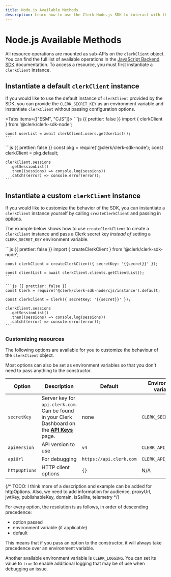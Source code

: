 ```yaml
---
title: Node.js Available Methods
description: Learn how to use the Clerk Node.js SDK to interact with the Clerk API.
---
```


# Node.js Available Methods

All resource operations are mounted as sub-APIs on the `clerkClient` object. You can find the full list of available operations in the [JavaScript Backend SDK](/docs/references/backend/overview) documentation. To access a resource, you must first instantiate a `clerkClient` instance.

## Instantiate a default `clerkClient` instance

If you would like to use the default instance of `clerkClient` provided by the SDK, you can provide the `CLERK_SECRET_KEY` as an environment variable and instantiate `clerkClient` without passing configuration options.

<Tabs items={["ESM", "CJS"]}>
  <Tab>
    ```js {{ prettier: false }}
    import { clerkClient } from '@clerk/clerk-sdk-node';

    const userList = await clerkClient.users.getUserList();
    ```
  </Tab>

  <Tab>
    ```js {{ prettier: false }}
    const pkg = require('@clerk/clerk-sdk-node');
    const clerkClient = pkg.default;

    clerkClient.sessions
      .getSessionList()
      .then((sessions) => console.log(sessions))
      .catch((error) => console.error(error));
    ```
  </Tab>
</Tabs>

## Instantiate a custom `clerkClient` instance

If you would like to customize the behavior of the SDK, you can instantiate a `clerkClient` instance yourself by calling `createClerkClient` and passing in [options](#customizing-resources).

The example below shows how to use `createClerkClient` to create a `clerkClient` instance and pass a Clerk secret key _instead of_ setting a `CLERK_SECRET_KEY` environment variable.

<InjectKeys>
  <CodeBlockTabs options={["ESM", "CJS"]}>
    ```js {{ prettier: false }}
    import { createClerkClient } from '@clerk/clerk-sdk-node';

    const clerkClient = createClerkClient({ secretKey: '{{secret}}' });

    const clientList = await clerkClient.clients.getClientList();
    ```

    ```js {{ prettier: false }}
    const Clerk = require('@clerk/clerk-sdk-node/cjs/instance').default;

    const clerkClient = Clerk({ secretKey: '{{secret}}' });

    clerkClient.sessions
      .getSessionList()
      .then((sessions) => console.log(sessions))
      .catch((error) => console.error(error));
    ```
  </CodeBlockTabs>
</InjectKeys>

### Customizing resources

The following options are available for you to customize the behaviour of the `clerkClient` object.

<Callout type="info">
  Most options can also be set as environment variables so that you don't need to pass anything to the constructor.
</Callout>

| Option | Description | Default | Environment variable |
| - | - | - | - |
| `secretKey` | Server key for `api.clerk.com`. Can be found in your Clerk Dashboard on the **[API Keys](https://dashboard.clerk.com/last-active?path=api-keys)** page. | none | `CLERK_SECRET_KEY` |
| `apiVersion` | API version to use | `v4` | `CLERK_API_VERSION` |
| `apiUrl` | For debugging | `https://api.clerk.com` | `CLERK_API_URL` |
| `httpOptions` | HTTP client options | `{}` | N/A |

{/* TODO: I think more of a description and example can be added for httpOptions. Also, we need to add information for audience, proxyUrl, jwtKey, publishableKey, domain, isSallite, telemetry */}

For every option, the resolution is as follows, in order of descending precedence:

- option passed
- environment variable (if applicable)
- default

This means that if you pass an option to the constructor, it will always take precedence over an environment variable.

Another available environment variable is `CLERK_LOGGING`. You can set its value to `true` to enable additional logging that may be of use when debugging an issue.
